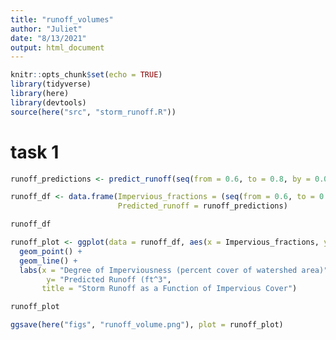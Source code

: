 ```yaml
---
title: "runoff_volumes"
author: "Juliet"
date: "8/13/2021"
output: html_document
---
```


```r
knitr::opts_chunk$set(echo = TRUE)
library(tidyverse)
library(here)
library(devtools)
source(here("src", "storm_runoff.R"))
```

# task 1

```r
runoff_predictions <- predict_runoff(seq(from = 0.6, to = 0.8, by = 0.01), 182)
```

```r
runoff_df <- data.frame(Impervious_fractions = (seq(from = 0.6, to = 0.8, by = 0.01)),
                        Predicted_runoff = runoff_predictions)

runoff_df

runoff_plot <- ggplot(data = runoff_df, aes(x = Impervious_fractions, y = Predicted_runoff)) +
  geom_point() +
  geom_line() +
  labs(x = "Degree of Imperviousness (percent cover of watershed area)",
        y= "Predicted Runoff (ft^3",
       title = "Storm Runoff as a Function of Impervious Cover")

runoff_plot

ggsave(here("figs", "runoff_volume.png"), plot = runoff_plot)

```
































